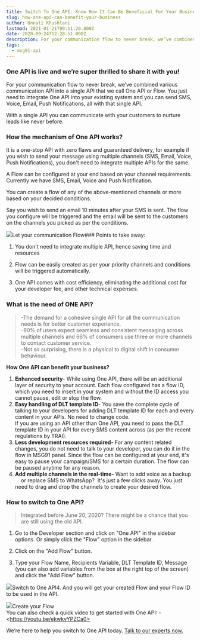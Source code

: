 ```yaml
---
title: Switch To One API. Know How It Can Be Beneficial For Your Business?
slug: how-one-api-can-benefit-your-business
author: Unnati Khushlani
lastmod: 2021-01-21T09:11:20.000Z
date: 2020-09-24T12:28:51.000Z
description: For your communication flow to never break, we’ve combined various communication API into a single API that we call One API or Flow. You just need to integrate One API into your existing system and you can send SMS, Voice, Email, Push Notifications, all with that single API.
tags:
  - msg91-api
---
```


### One API is live and we’re super thrilled to share it with you!

For your communication flow to never break, we’ve combined various communication API into a single API that we call One API or Flow. You just need to integrate One API into your existing system and you can send SMS, Voice, Email, Push Notifications, all with that single API. 

With a single API you can communicate with your customers to nurture leads like never before.  

### How the mechanism of One API works?

It is a one-stop API with zero flaws and guaranteed delivery, for example if you wish to send your message using multiple channels (SMS, Email, Voice, Push Notifications), you don't need to integrate multiple APIs for the same.   
  
A Flow can be configured at your end based on your channel requirements. Currently we have SMS, Email, Voice and Push Notification.

You can create a flow of any of the above-mentioned channels or more based on your decided conditions.   
  
Say you wish to send an email 10 minutes after your SMS is sent. The flow you configure will be triggered and the email will be sent to the customers on the channels you picked as per the conditions.   


![](https://images-msg91.s3.ap-south-1.amazonaws.com/2020/09/Startup---7.png)Let your communication Flow### Points to take away:

1. You don't need to integrate multiple API, hence saving time and resources  


2. Flow can be easily created as per your priority channels and conditions will be triggered automatically.

3. One API comes with cost efficiency, eliminating the additional cost for your developer fee, and other technical expenses.

### What is the need of ONE API?


> -The demand for a cohesive single API for all the communication needs is for better customer experience.   
> -90% of users expect seamless and consistent messaging across multiple channels and 66% of consumers use three or more channels to contact customer service.  
> -Not so surprising, there is a physical to digital shift in consumer behaviour. 

**How One API can benefit your business?**

1. **Enhanced security**- While using One API, there will be an additional layer of security to your account. Each flow configured has a flow ID, which you need to insert in your system and without the ID access you cannot pause, edit or stop the flow.
2. **Easy handling of DLT template ID**- You save the complete cycle of talking to your developers for adding DLT template ID for each and every content in your APIs. No need to change code.   
If you are using an API other than One API, you need to pass the DLT template ID in your API for every SMS content across (as per the recent regulations by TRAI).
3. **Less development resources required**- For any content related changes, you do not need to talk to your developer, you can do it in the flow in MSG91 panel. Since the flow can be configured at your end, it's easy to pause your campaign/SMS for a certain duration. The flow can be paused anytime for any reason.
4. **Add multiple channels in the real-time-** Want to add voice as a backup     or replace SMS to WhatsApp?  It's just a few clicks away. You just need to drag and drop the channels to create your desired flow.

### How to switch to One API?


> Integrated before June 20, 2020? There might be a chance that you are still using the old API.

1. Go to the Developer section and click on "One API" in the sidebar options. Or simply click the "Flow" option in the sidebar.  


2. Click on the "Add Flow" button.  


3. Type your Flow Name, Recipients Variable, DLT Template ID, Message (you can also add variables from the box at the right top of the screen) and click the "Add Flow" button.

![](https://lh6.googleusercontent.com/D-hTZzcR2XflKLVUp_-_XeyKVGzMDa3nr5SIgxA9VXWb1_7BR65mgvgVqDzQ_LGvUoKqFEhzsOaDPfJ1fN5Yw7F7Xl7VoykeDNGzRwQLvadvji_gFbgexuGlBAN4wkFOdiULtXwl)Switch to One API4. And you will get your created Flow and your Flow ID to be used in the API.

![](https://lh6.googleusercontent.com/VZuT1BlPu7nJb0zmboHVOMX19sjIIf5jCIk1sJiTD4X95ROfDSuoPVv3L67xqvtznyh-cULONTQBABR3M5J-B-T99PEqVWOkNCdd6ObMnXVHbFFV48GDGU0jCcW-hsBPNmioBaXr)Create your Flow  
You can also check a quick video to get started with One API: - \<https://youtu.be/ekwkvYPZCa0>

We’re here to help you switch to One API today. [Talk to our experts now.](https://msg91.com/contact-us)

  


  



